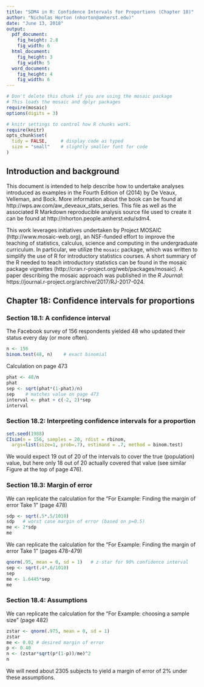 ```yaml
---
title: "SDM4 in R: Confidence Intervals for Proportions (Chapter 18)"
author: "Nicholas Horton (nhorton@amherst.edu)"
date: "June 13, 2018"
output: 
  pdf_document:
    fig_height: 2.8
    fig_width: 6
  html_document:
    fig_height: 3
    fig_width: 5
  word_document:
    fig_height: 4
    fig_width: 6
---
```



```r
# Don't delete this chunk if you are using the mosaic package
# This loads the mosaic and dplyr packages
require(mosaic)
options(digits = 3)
```

```r
# knitr settings to control how R chunks work.
require(knitr)
opts_chunk$set(
  tidy = FALSE,     # display code as typed
  size = "small"    # slightly smaller font for code
)
```

## Introduction and background 

This document is intended to help describe how to undertake analyses introduced 
as examples in the Fourth Edition of \emph{Stats: Data and Models} (2014) by De Veaux, Velleman, and Bock.
More information about the book can be found at http://wps.aw.com/aw_deveaux_stats_series.  This
file as well as the associated R Markdown reproducible analysis source file used to create it can be found at http://nhorton.people.amherst.edu/sdm4.

This work leverages initiatives undertaken by Project MOSAIC (http://www.mosaic-web.org), an NSF-funded effort to improve the teaching of statistics, calculus, science and computing in the undergraduate curriculum. In particular, we utilize the `mosaic` package, which was written to simplify the use of R for introductory statistics courses. A short summary of the R needed to teach introductory statistics can be found in the mosaic package vignettes (http://cran.r-project.org/web/packages/mosaic).
A paper describing the mosaic approach was published in the *R Journal*: https://journal.r-project.org/archive/2017/RJ-2017-024.

## Chapter 18: Confidence intervals for proportions

### Section 18.1: A confidence interval

The Facebook survey of 156 respondents yielded 48 who updated their status every day (or more often).

```r
n <- 156
binom.test(48, n)    # exact binomial
```

Calculation on page 473
```r
phat <- 48/n
phat
sep <- sqrt(phat*(1-phat)/n)
sep    # matches value on page 473
interval <- phat + c(-2, 2)*sep
interval
```

### Section 18.2: Interpreting confidence intervals for a proportion

```r
set.seed(1988)
CIsim(n = 156, samples = 20, rdist = rbinom, 
  args=list(size=1, prob=.7), estimand = .7, method = binom.test)
```

We would expect 19 out of 20 of the intervals to cover the true (population) value, but here only 18 out of 20 actually covered that value (see similar Figure at the top of page 476).

### Section 18.3: Margin of error

We can replicate the calculation for the "For Example: Finding the margin of error Take 1" (page 478)

```r
sdp <- sqrt(.5*.5/1010)
sdp   # worst case margin of error (based on p=0.5)
me <- 2*sdp
me
```

We can replicate the calculation for the "For Example: Finding the margin of error Take 1" (pages 478-479)

```r
qnorm(.95, mean = 0, sd = 1)   # z-star for 90% confidence interval
sep <- sqrt(.4*.6/1010)
sep
me <- 1.6445*sep
me
```

### Section 18.4: Assumptions

We can replicate the calculation for the "For Example: choosing a sample size" (page 482)

```r
zstar <- qnorm(.975, mean = 0, sd = 1)
zstar
me <- 0.02 # desired margin of error
p <- 0.40
n <- (zstar*sqrt(p*(1-p))/me)^2
n
```

We will need about 2305 subjects to yield a margin of error of 2% under these assumptions.



